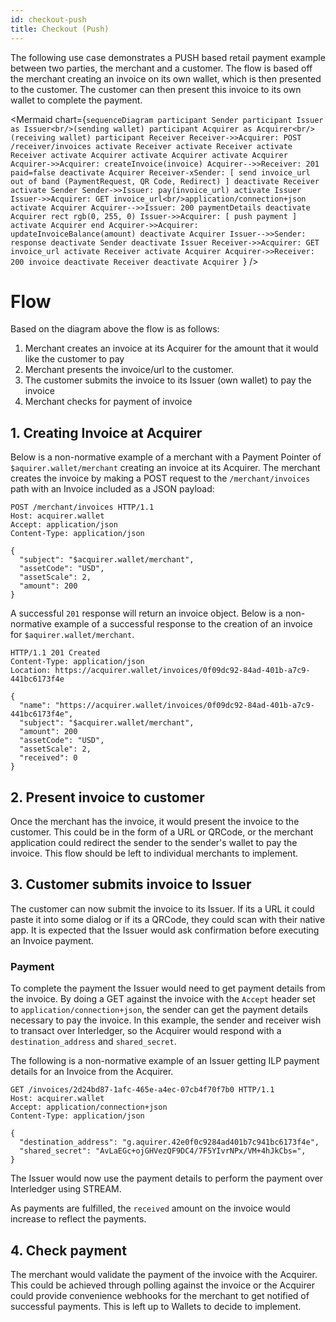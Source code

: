 ```yaml
---
id: checkout-push
title: Checkout (Push)
---
```


The following use case demonstrates a PUSH based retail payment example between two parties, the merchant and
a customer. The flow is based off the merchant creating an invoice on its own wallet, which is then presented to the customer. 
The customer can then present this invoice to its own wallet to complete the payment.

<Mermaid chart={`sequenceDiagram
participant Sender
participant Issuer as Issuer<br/>(sending wallet)
participant Acquirer as Acquirer<br/>(receiving wallet)
participant Receiver
Receiver->>Acquirer: POST /receiver/invoices
activate Receiver
activate Receiver
activate Receiver
activate Acquirer
activate Acquirer
activate Acquirer
Acquirer->>Acquirer: createInvoice(invoice)
Acquirer-->>Receiver: 201 paid=false
deactivate Acquirer
Receiver-xSender: [ send invoice_url out of band (PaymentRequest, QR Code, Redirect) ]
deactivate Receiver
activate Sender
Sender->>Issuer: pay(invoice_url)
activate Issuer
Issuer->>Acquirer: GET invoice_url<br/>application/connection+json
activate Acquirer
Acquirer-->>Issuer: 200 paymentDetails
deactivate Acquirer
rect rgb(0, 255, 0)
    Issuer->>Acquirer: [ push payment ]
    activate Acquirer
end
Acquirer->>Acquirer: updateInvoiceBalance(amount)
deactivate Acquirer
Issuer-->>Sender: response
deactivate Sender
deactivate Issuer
Receiver->>Acquirer: GET invoice_url
activate Receiver
activate Acquirer
Acquirer->>Receiver: 200 invoice
deactivate Receiver
deactivate Acquirer
`}
/>

# Flow

Based on the diagram above the flow is as follows:
1. Merchant creates an invoice at its Acquirer for the amount that it would like the customer to pay
2. Merchant presents the invoice/url to the customer.
3. The customer submits the invoice to its Issuer (own wallet) to pay the invoice
4. Merchant checks for payment of invoice

## 1. Creating Invoice at Acquirer

Below is a non-normative example of a merchant with a Payment Pointer of `$aquirer.wallet/merchant` creating an invoice at its Acquirer.
The merchant creates the invoice by making a POST request to the `/merchant/invoices` path
with an Invoice included as a JSON payload:

```http
POST /merchant/invoices HTTP/1.1
Host: acquirer.wallet
Accept: application/json
Content-Type: application/json

{
  "subject": "$acquirer.wallet/merchant",
  "assetCode": "USD",
  "assetScale": 2,
  "amount": 200
}
```

A successful `201` response will return an invoice object. Below is a non-normative example of a successful response to 
the creation of an invoice for `$aquirer.wallet/merchant`.

```http
HTTP/1.1 201 Created
Content-Type: application/json
Location: https://acquirer.wallet/invoices/0f09dc92-84ad-401b-a7c9-441bc6173f4e

{
  "name": "https://acquirer.wallet/invoices/0f09dc92-84ad-401b-a7c9-441bc6173f4e",
  "subject": "$acquirer.wallet/merchant",
  "amount": 200
  "assetCode": "USD",
  "assetScale": 2,
  "received": 0
}
```

## 2. Present invoice to customer

Once the merchant has the invoice, it would present the invoice to the customer. This could be in the form of a URL or
QRCode, or the merchant application could redirect the sender to the sender's wallet to pay the invoice. 
This flow should be left to individual merchants to implement.

## 3. Customer submits invoice to Issuer

The customer can now submit the invoice to its Issuer. If its a URL it could paste it into some dialog or if its a QRCode,
they could scan with their native app. It is expected that the Issuer would ask confirmation before executing an Invoice payment.

### Payment

To complete the payment the Issuer would need to get payment details from the invoice. By doing a GET against
the invoice with the `Accept` header set to `application/connection+json`, the sender can get the 
payment details necessary to pay the invoice. In this example, the sender and receiver wish to transact over Interledger, 
so the Acquirer would respond with a `destination_address` and `shared_secret`.

The following is a non-normative example of an Issuer getting ILP payment details for an Invoice from the Acquirer.

```http
GET /invoices/2d24bd87-1afc-465e-a4ec-07cb4f70f7b0 HTTP/1.1
Host: acquirer.wallet
Accept: application/connection+json
Content-Type: application/json

{
  "destination_address": "g.aquirer.42e0f0c9284ad401b7c941bc6173f4e",
  "shared_secret": "AvLaEGc+ojGHVezQF9DC4/7F5YIvrNPx/VM+4hJkCbs=",
}
```

The Issuer would now use the payment details to perform the payment over Interledger using STREAM. 

As payments are fulfilled, the `received` amount on the invoice would increase to reflect the payments.

## 4. Check payment

The merchant would validate the payment of the invoice with the Acquirer. This could be achieved through polling against the invoice
or the Acquirer could provide convenience webhooks for the merchant to get notified of successful payments. This is left up to Wallets to
decide to implement.

